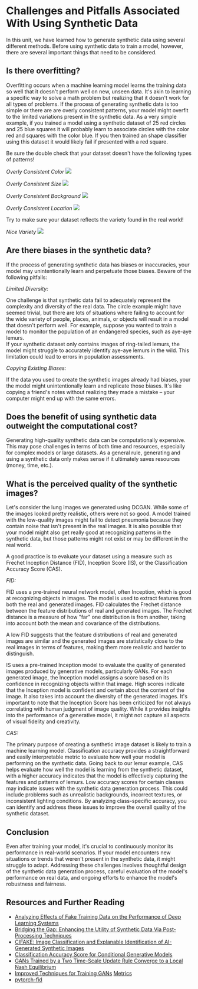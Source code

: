 # Challenges and Pitfalls Associated With Using Synthetic Data

In this unit, we have learned how to generate synthetic data using several different methods.
Before using synthetic data to train a model, however, there are several important things that need to be considered.

## Is there overfitting?

Overfitting occurs when a machine learning model learns the training data so well that it doesn't perform well on new, unseen data.
It's akin to learning a specific way to solve a math problem but realizing that it doesn't work for all types of problems.
If the process of generating synthetic data is too simple or there are are overly consistent patterns, your model might overfit to the limited variations
present in the synthetic data. As a very simple example, if you trained a model using a synthetic
dataset of 25 red circles and 25 blue squares it will probably learn to associate circles with the color red and squares with the color blue. If you
then trained an shape classifier using this dataset it would likely fail if presented with a red square.

<Tip warning="true">
  Be sure the double check that your dataset doesn't have the following types of
  patterns!
</Tip>

_Overly Consistent Color_
![](URL)

_Overly Consistent Size_
![](URL)

_Overly Consistent Background_
![](URL)

_Overly Consistent Location_
![](URL)

<Tip>
  Try to make sure your dataset reflects the variety found in the real world!
</Tip>

_Nice Variety_
![](URL)

## Are there biases in the synthetic data?

If the process of generating synthetic data has biases or inaccuracies, your model may unintentionally
learn and perpetuate those biases. Beware of the following pitfalls:

_Limited Diversity:_

One challenge is that synthetic data fail to adequately represent the complexity
and diversity of the real data. The circle example might have seemed trivial, but there are lots of situations where failing
to account for the wide variety of people, places, animals, or objects will result in a model that doesn't perform well. For
example, suppose you wanted to train a model to monitor the population of an endangered species, such as aye-aye lemurs.  
If your synthetic dataset only contains images of ring-tailed lemurs, the model might struggle to accurately identify aye-aye lemurs in the wild.
This limitation could lead to errors in population assessments.

_Copying Existing Biases:_

If the data you used to create the synthetic images already had biases, your the model might unintentionally
learn and replicate those biases. It's like copying a friend's notes without realizing they made a mistake
– your computer might end up with the same errors.

## Does the benefit of using synthetic data outweight the computational cost?

Generating high-quality synthetic data can be computationally expensive. This may pose challenges in terms
of both time and resources, especially for complex models or large datasets. As a general rule, generating and using a synthetic data
only makes sense if it ultimately saves resources (money, time, etc.).

## What is the perceived quality of the synthetic images?

Let's consider the lung images we generated using DCGAN. While some of the images looked pretty realistic, others were not
so good. A model trained with the low-quality images might fail to detect pneumonia because they contain noise that isn't present in the real images.
It is also possible that your model might also get really good at recognizing patterns in the synthetic data, but those patterns might not exist
or may be different in the real world.

A good practice is to evaluate your dataset using a measure such as Frechet Inception Distance (FID), Inception Score (IS), or the Classification
Accuracy Score (CAS).

_FID:_

FID uses a pre-trained neural network model, often Inception, which is good at recognizing objects in images.
The model is used to extract features from both the real and generated images.
FID calculates the Frechet distance between the feature distributions of real and generated images.
The Frechet distance is a measure of how "far" one distribution is from another,
taking into account both the mean and covariance of the distributions.

A low FID suggests that the feature distributions of real and generated images are similar and the generated images are statistically
close to the real images in terms of features, making them more realistic and harder to distinguish.

IS uses a pre-trained Inception model to evaluate the quality of generated images produced by generative models, particularly GANs.
For each generated image, the Inception model assigns a score based on its confidence in recognizing objects within that image.
High scores indicate that the Inception model is confident and certain about the content of the image. It also takes into account the diversity of the generated images.
It's important to note that the Inception Score has been criticized for not always correlating with human judgment
of image quality. While it provides insights into the performance of a generative model, it might not capture all aspects of visual fidelity and creativity.

_CAS:_

The primary purpose of creating a synthetic image dataset is likely to train a machine learning model. Classification accuracy provides a straightforward and easily interpretable metric to evaluate how well your model is performing on the synthetic data. Going back to our lemur example,
CAS helps evaluate how well the model is learning from the synthetic dataset, with a higher accuracy indicates that the model is effectively
capturing the features and patterns of lemurs. Low accuracy scores for certain classes may indicate issues with the synthetic data generation process.
This could include problems such as unrealistic backgrounds, incorrect textures, or inconsistent lighting conditions.
By analyzing class-specific accuracy, you can identify and address these issues to improve the overall quality of the synthetic dataset.

## Conclusion

Even after training your model, it's crucial to continuously monitor its performance in real-world scenarios.
If your model encounters new situations or trends that weren't present in the synthetic data, it might struggle to adapt.
Addressing these challenges involves thoughtful design of the synthetic data generation process, careful evaluation
of the model's performance on real data, and ongoing efforts to enhance the model's robustness and fairness.

## Resources and Further Reading

- [Analyzing Effects of Fake Training Data on the Performance of Deep Learning Systems](https://arxiv.org/pdf/2303.01268.pdf)
- [Bridging the Gap: Enhancing the Utility of Synthetic Data Via Post-Processing Techniques](https://arxiv.org/pdf/2305.10118.pdf)
- [CIFAKE: Image Classification and Explanable Identification of AI-Generated Synthetic Images](https://arxiv.org/pdf/2303.14126.pdf)
- [Classification Accuracy Score for Conditional Generative Models](https://arxiv.org/abs/1905.10887)
- [GANs Trained by a Two Time-Scale Update Rule Converge to a Local Nash Equilibrium](https://arxiv.org/abs/1706.08500)
- [Improved Techniques for Training GANs](https://arxiv.org/abs/1606.03498)
  [Metrics](https://github.com/huggingface/community-events/tree/main/huggan/pytorch/metrics)
- [pytorch-fid](https://github.com/mseitzer/pytorch-fid)

